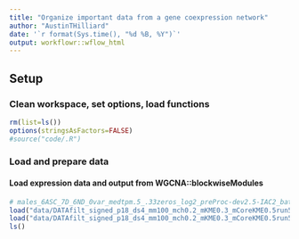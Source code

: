 ```yaml
---
title: "Organize important data from a gene coexpression network"
author: "AustinTHilliard"
date: '`r format(Sys.time(), "%d %B, %Y")`'
output: workflowr::wflow_html
---
```

  
## Setup
### Clean workspace, set options, load functions
```r
rm(list=ls())
options(stringsAsFactors=FALSE)
#source("code/.R")
```
<!--#### Some functions in [.R](https://github.com/AustinTHilliard/networks/blob/master/code/.R) are from the [WGNCA library (version 1.63)](https://cran.r-project.org/web/packages/WGCNA/index.html). I included them here rather than require you to install WGCNA-->

### Load and prepare data
#### Load expression data and output from WGCNA::blockwiseModules
```r
# males_6ASC_7D_6ND_0var_medtpm.5_.33zeros_log2_preProc-dev2.5-IAC2_batch-lib-tank-seqdate_replace-negs/
load("data/DATAfilt_signed_p18_ds4_mm100_mch0.2_mKME0.3_mCoreKME0.5run57DATA.RData")
load("data/DATAfilt_signed_p18_ds4_mm100_mch0.2_mKME0.3_mCoreKME0.5run57NET.RData")
ls()
```